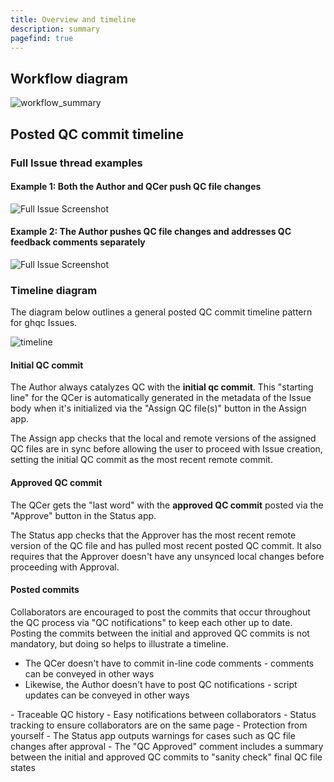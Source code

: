 ```yaml
---
title: Overview and timeline
description: summary
pagefind: true
---
```



## Workflow diagram

![workflow_summary](/ghqc-docs/workflow_summary.png)


## Posted QC commit timeline

### Full Issue thread examples

#### Example 1: Both the Author and QCer push QC file changes

<div style="width: 100%; overflow-x: auto;">
  <img
    src="/ghqc-docs/full_issue_new.png"
    style="max-width: 100%; height: auto; display: block; margin: 0 auto;"
    alt="Full Issue Screenshot"
  />
</div>

#### Example 2: The Author pushes QC file changes and addresses QC feedback comments separately

<div style="width: 100%; overflow-x: auto;">
  <img
    src="/ghqc-docs/issue_example_full.png"
    style="max-width: 100%; height: auto; display: block; margin: 0 auto;"
    alt="Full Issue Screenshot"
  />
</div>


### Timeline diagram

The diagram below outlines a general posted QC commit timeline pattern for ghqc Issues.

![timeline](/ghqc-docs/posted_qc_commit_timeline.png)

#### Initial QC commit

The Author always catalyzes QC with the **initial qc commit**. This "starting line" for the QCer is automatically generated in the metadata of the Issue body when it's 
initialized via the "Assign QC file(s)" button in the Assign app.

The Assign app checks that the local and remote versions of the assigned QC files are in sync before allowing the user to proceed with Issue creation, 
setting the initial QC commit as the most recent remote commit. 

#### Approved QC commit 

The QCer gets the "last word" with the **approved QC commit** posted via the "Approve" button in the Status app.

The Status app checks that the Approver has the most recent remote version of the QC file and has pulled most recent posted QC commit.
It also requires that the Approver doesn't have any unsynced local changes before proceeding with Approval.

#### Posted commits

Collaborators are encouraged to post the commits that occur throughout the QC process via "QC notifications" to keep each other up to date.\
Posting the commits between the initial and approved QC commits is not mandatory, but doing so helps to illustrate a timeline. 

- The QCer doesn't have to commit in-line code comments - comments can be conveyed in other ways
- Likewise, the Author doesn't have to post QC notifications - script updates can be conveyed in other ways

<Aside type="tip" title="The benefits of posting QC commits">
  - Traceable QC history
  - Easy notifications between collaborators
  - Status tracking to ensure collaborators are on the same page
  - Protection from yourself 
      - The Status app outputs warnings for cases such as QC file changes after approval
      - The "QC Approved" comment includes a summary between the initial and approved QC commits to "sanity check" final QC file states
</Aside>



